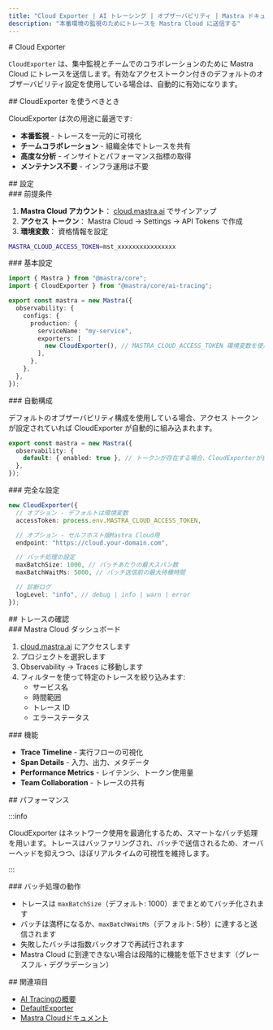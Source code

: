 ```yaml
---
title: "Cloud Exporter | AI トレーシング | オブザーバビリティ | Mastra ドキュメント"
description: "本番環境の監視のためにトレースを Mastra Cloud に送信する"
---
```


<div id="cloud-exporter">
  # Cloud Exporter
</div>

`CloudExporter` は、集中監視とチームでのコラボレーションのために Mastra Cloud にトレースを送信します。有効なアクセストークン付きのデフォルトのオブザーバビリティ設定を使用している場合は、自動的に有効になります。

<div id="when-to-use-cloudexporter">
  ## CloudExporter を使うべきとき
</div>

CloudExporter は次の用途に最適です:

- **本番監視** - トレースを一元的に可視化
- **チームコラボレーション** - 組織全体でトレースを共有
- **高度な分析** - インサイトとパフォーマンス指標の取得
- **メンテナンス不要** - インフラ運用は不要

<div id="configuration">
  ## 設定
</div>

<div id="prerequisites">
  ### 前提条件
</div>

1. **Mastra Cloud アカウント**： [cloud.mastra.ai](https://cloud.mastra.ai) でサインアップ
2. **アクセス トークン**： Mastra Cloud → Settings → API Tokens で作成
3. **環境変数**： 資格情報を設定

```bash title=".env"
MASTRA_CLOUD_ACCESS_TOKEN=mst_xxxxxxxxxxxxxxxx
```


<div id="basic-setup">
  ### 基本設定
</div>

```typescript title="src/mastra/index.ts"
import { Mastra } from "@mastra/core";
import { CloudExporter } from "@mastra/core/ai-tracing";

export const mastra = new Mastra({
  observability: {
    configs: {
      production: {
        serviceName: "my-service",
        exporters: [
          new CloudExporter(), // MASTRA_CLOUD_ACCESS_TOKEN 環境変数を使用します
        ],
      },
    },
  },
});
```


<div id="automatic-configuration">
  ### 自動構成
</div>

デフォルトのオブザーバビリティ構成を使用している場合、アクセス トークンが設定されていれば CloudExporter が自動的に組み込まれます。

```typescript
export const mastra = new Mastra({
  observability: {
    default: { enabled: true }, // トークンが存在する場合、CloudExporterが自動的に含まれます
  },
});
```


<div id="complete-configuration">
  ### 完全な設定
</div>

```typescript
new CloudExporter({
  // オプション - デフォルトは環境変数
  accessToken: process.env.MASTRA_CLOUD_ACCESS_TOKEN,

  // オプション - セルフホスト版Mastra Cloud用
  endpoint: "https://cloud.your-domain.com",

  // バッチ処理の設定
  maxBatchSize: 1000, // バッチあたりの最大スパン数
  maxBatchWaitMs: 5000, // バッチ送信前の最大待機時間

  // 診断ログ
  logLevel: "info", // debug | info | warn | error
});
```


<div id="viewing-traces">
  ## トレースの確認
</div>

<div id="mastra-cloud-dashboard">
  ### Mastra Cloud ダッシュボード
</div>

1. [cloud.mastra.ai](https://cloud.mastra.ai) にアクセスします
2. プロジェクトを選択します
3. Observability → Traces に移動します
4. フィルターを使って特定のトレースを絞り込みます:
   - サービス名
   - 時間範囲
   - トレース ID
   - エラーステータス

<div id="features">
  ### 機能
</div>

- **Trace Timeline** - 実行フローの可視化
- **Span Details** - 入力、出力、メタデータ
- **Performance Metrics** - レイテンシ、トークン使用量
- **Team Collaboration** - トレースの共有

<div id="performance">
  ## パフォーマンス
</div>

:::info

CloudExporter はネットワーク使用を最適化するため、スマートなバッチ処理を用います。トレースはバッファリングされ、バッチで送信されるため、オーバーヘッドを抑えつつ、ほぼリアルタイムの可視性を維持します。

:::

<div id="batching-behavior">
  ### バッチ処理の動作
</div>

- トレースは `maxBatchSize`（デフォルト: 1000）までまとめてバッチ化されます
- バッチは満杯になるか、`maxBatchWaitMs`（デフォルト: 5秒）に達すると送信されます
- 失敗したバッチは指数バックオフで再試行されます
- Mastra Cloud に到達できない場合は段階的に機能を低下させます（グレースフル・デグラデーション）

<div id="related">
  ## 関連項目
</div>

- [AI Tracingの概要](/docs/observability/ai-tracing/overview)
- [DefaultExporter](/docs/observability/ai-tracing/exporters/default)
- [Mastra Cloudドキュメント](https://cloud.mastra.ai/docs)
